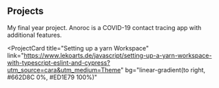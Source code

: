 ## Projects

<ProjectCard title="Anoroc" 
link="https://github.com/COS301-SE-2020/Anoroc-Mobile" bg="linear-gradient(to right, #D4145A 0%, #FBB03B 100%)">
My final year project. Anoroc is a COVID-19 contact tracing app with additional features.
</ProjectCard>

<ProjectCard
  title="Setting  up a yarn Workspace"
  link="https://www.lekoarts.de/javascript/setting-up-a-yarn-workspace-with-typescript-eslint-and-cypress?utm_source=cara&utm_medium=Theme"
  bg="linear-gradient(to right, #662D8C 0%, #ED1E79 100%)"
>